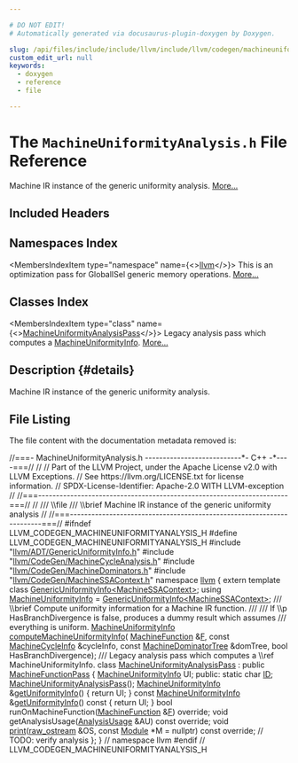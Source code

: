 ```yaml
---

# DO NOT EDIT!
# Automatically generated via docusaurus-plugin-doxygen by Doxygen.

slug: /api/files/include/include/llvm/include/llvm/codegen/machineuniformityanalysis-h
custom_edit_url: null
keywords:
  - doxygen
  - reference
  - file

---
```





# The `MachineUniformityAnalysis.h` File Reference

<DoxygenPage pluginConfig={pluginConfig}>

Machine IR instance of the generic uniformity analysis. <a href="#details">More...</a>

## Included Headers

<IncludesList>
<IncludesListItem
  filePath="llvm/ADT/GenericUniformityInfo.h"
  permalink="/docs/api/files/include/include/llvm/include/llvm/adt/genericuniformityinfo-h"
  isLocal="true" />
<IncludesListItem
  filePath="llvm/CodeGen/MachineCycleAnalysis.h"
  permalink="/docs/api/files/include/include/llvm/include/llvm/codegen/machinecycleanalysis-h"
  isLocal="true" />
<IncludesListItem
  filePath="llvm/CodeGen/MachineDominators.h"
  permalink="/docs/api/files/include/include/llvm/include/llvm/codegen/machinedominators-h"
  isLocal="true" />
<IncludesListItem
  filePath="llvm/CodeGen/MachineSSAContext.h"
  permalink="/docs/api/files/include/include/llvm/include/llvm/codegen/machinessacontext-h"
  isLocal="true" />
</IncludesList>

## Namespaces Index

<MembersIndex>

<MembersIndexItem
  type="namespace"
  name={<><a href="/docs/api/namespaces/llvm">llvm</a></>}>
This is an optimization pass for GlobalISel generic memory operations. <a href="/docs/api/namespaces/llvm/#details">More...</a>
</MembersIndexItem>

</MembersIndex>

## Classes Index

<MembersIndex>

<MembersIndexItem
  type="class"
  name={<><a href="/docs/api/classes/llvm/machineuniformityanalysispass">MachineUniformityAnalysisPass</a></>}>
Legacy analysis pass which computes a <a href="/docs/api/namespaces/llvm/#a02b9df38cfd95dfb86cb5b81234df892">MachineUniformityInfo</a>. <a href="/docs/api/classes/llvm/machineuniformityanalysispass/#details">More...</a>
</MembersIndexItem>

</MembersIndex>

## Description {#details}

Machine IR instance of the generic uniformity analysis.

## File Listing

The file content with the documentation metadata removed is:

<ProgramListing>

<Link id="l00001" /><CodeLine lineNumber="1"><Highlight kind="comment">//===- MachineUniformityAnalysis.h ---------------------------&#42;- C++ -&#42;----===//</Highlight><Highlight kind="normal"></Highlight></CodeLine>
<Link id="l00002" /><CodeLine lineNumber="2"><Highlight kind="normal"></Highlight><Highlight kind="comment">//</Highlight><Highlight kind="normal"></Highlight></CodeLine>
<Link id="l00003" /><CodeLine lineNumber="3"><Highlight kind="normal"></Highlight><Highlight kind="comment">// Part of the LLVM Project, under the Apache License v2.0 with LLVM Exceptions.</Highlight><Highlight kind="normal"></Highlight></CodeLine>
<Link id="l00004" /><CodeLine lineNumber="4"><Highlight kind="normal"></Highlight><Highlight kind="comment">// See https://llvm.org/LICENSE.txt for license information.</Highlight><Highlight kind="normal"></Highlight></CodeLine>
<Link id="l00005" /><CodeLine lineNumber="5"><Highlight kind="normal"></Highlight><Highlight kind="comment">// SPDX-License-Identifier: Apache-2.0 WITH LLVM-exception</Highlight><Highlight kind="normal"></Highlight></CodeLine>
<Link id="l00006" /><CodeLine lineNumber="6"><Highlight kind="normal"></Highlight><Highlight kind="comment">//</Highlight><Highlight kind="normal"></Highlight></CodeLine>
<Link id="l00007" /><CodeLine lineNumber="7"><Highlight kind="normal"></Highlight><Highlight kind="comment">//===----------------------------------------------------------------------===//</Highlight><Highlight kind="normal"></Highlight></CodeLine>
<Link id="l00008" /><CodeLine lineNumber="8"><Highlight kind="normal"></Highlight><Highlight kind="comment">//</Highlight><Highlight kind="comment"></Highlight></CodeLine>
<Link id="l00009" /><CodeLine lineNumber="9"><Highlight kind="comment">/// \\file</Highlight></CodeLine>
<Link id="l00010" /><CodeLine lineNumber="10"><Highlight kind="comment">/// \\brief Machine IR instance of the generic uniformity analysis</Highlight><Highlight kind="normal"></Highlight></CodeLine>
<Link id="l00011" /><CodeLine lineNumber="11"><Highlight kind="normal"></Highlight><Highlight kind="comment">//</Highlight><Highlight kind="normal"></Highlight></CodeLine>
<Link id="l00012" /><CodeLine lineNumber="12"><Highlight kind="normal"></Highlight><Highlight kind="comment">//===----------------------------------------------------------------------===//</Highlight><Highlight kind="normal"></Highlight></CodeLine>
<Link id="l00013" /><CodeLine lineNumber="13"><Highlight kind="normal"></Highlight></CodeLine>
<Link id="l00014" /><CodeLine lineNumber="14"><Highlight kind="normal"></Highlight><Highlight kind="preprocessor">#ifndef LLVM&#95;CODEGEN&#95;MACHINEUNIFORMITYANALYSIS&#95;H</Highlight><Highlight kind="normal"></Highlight></CodeLine>
<Link id="l00015" /><CodeLine lineNumber="15"><Highlight kind="normal"></Highlight><Highlight kind="preprocessor">#define LLVM&#95;CODEGEN&#95;MACHINEUNIFORMITYANALYSIS&#95;H</Highlight><Highlight kind="normal"></Highlight></CodeLine>
<Link id="l00016" /><CodeLine lineNumber="16"><Highlight kind="normal"></Highlight></CodeLine>
<Link id="l00017" /><CodeLine lineNumber="17"><Highlight kind="normal"></Highlight><Highlight kind="preprocessor">#include &quot;<a href="/docs/api/files/include/include/llvm/include/llvm/adt/genericuniformityinfo-h">llvm/ADT/GenericUniformityInfo.h</a>&quot;</Highlight><Highlight kind="normal"></Highlight></CodeLine>
<Link id="l00018" /><CodeLine lineNumber="18"><Highlight kind="normal"></Highlight><Highlight kind="preprocessor">#include &quot;<a href="/docs/api/files/include/include/llvm/include/llvm/codegen/machinecycleanalysis-h">llvm/CodeGen/MachineCycleAnalysis.h</a>&quot;</Highlight><Highlight kind="normal"></Highlight></CodeLine>
<Link id="l00019" /><CodeLine lineNumber="19"><Highlight kind="normal"></Highlight><Highlight kind="preprocessor">#include &quot;<a href="/docs/api/files/include/include/llvm/include/llvm/codegen/machinedominators-h">llvm/CodeGen/MachineDominators.h</a>&quot;</Highlight><Highlight kind="normal"></Highlight></CodeLine>
<Link id="l00020" /><CodeLine lineNumber="20"><Highlight kind="normal"></Highlight><Highlight kind="preprocessor">#include &quot;<a href="/docs/api/files/include/include/llvm/include/llvm/codegen/machinessacontext-h">llvm/CodeGen/MachineSSAContext.h</a>&quot;</Highlight><Highlight kind="normal"></Highlight></CodeLine>
<Link id="l00021" /><CodeLine lineNumber="21"><Highlight kind="normal"></Highlight></CodeLine>
<Link id="l00022" /><CodeLine lineNumber="22"><Highlight kind="normal"></Highlight><Highlight kind="keyword">namespace </Highlight><Highlight kind="normal"><a href="/docs/api/namespaces/llvm">llvm</a> &#123;</Highlight></CodeLine>
<Link id="l00023" /><CodeLine lineNumber="23"><Highlight kind="normal"></Highlight></CodeLine>
<Link id="l00024" /><CodeLine lineNumber="24"><Highlight kind="normal"></Highlight><Highlight kind="keyword">extern</Highlight><Highlight kind="normal"> </Highlight><Highlight kind="keyword">template</Highlight><Highlight kind="normal"> </Highlight><Highlight kind="keyword">class </Highlight><Highlight kind="normal"><a href="/docs/api/classes/llvm/genericuniformityinfo">GenericUniformityInfo&lt;MachineSSAContext&gt;</a>;</Highlight></CodeLine>
<Link id="l00025" /><CodeLine lineNumber="25" lineLink="/docs/api/namespaces/llvm/#a02b9df38cfd95dfb86cb5b81234df892"><Highlight kind="normal"></Highlight><Highlight kind="keyword">using </Highlight><Highlight kind="normal"><a href="/docs/api/namespaces/llvm/#a02b9df38cfd95dfb86cb5b81234df892">MachineUniformityInfo</a> = <a href="/docs/api/classes/llvm/genericuniformityinfo">GenericUniformityInfo&lt;MachineSSAContext&gt;</a>;</Highlight></CodeLine>
<Link id="l00026" /><CodeLine lineNumber="26"><Highlight kind="normal"></Highlight><Highlight kind="comment"></Highlight></CodeLine>
<Link id="l00027" /><CodeLine lineNumber="27"><Highlight kind="comment">/// \\brief Compute uniformity information for a Machine IR function.</Highlight></CodeLine>
<Link id="l00028" /><CodeLine lineNumber="28"><Highlight kind="comment">///</Highlight></CodeLine>
<Link id="l00029" /><CodeLine lineNumber="29"><Highlight kind="comment">/// If \\p HasBranchDivergence is false, produces a dummy result which assumes</Highlight></CodeLine>
<Link id="l00030" /><CodeLine lineNumber="30"><Highlight kind="comment">/// everything is uniform.</Highlight><Highlight kind="normal"></Highlight></CodeLine>
<Link id="l00031" /><CodeLine lineNumber="31"><Highlight kind="normal"><a href="/docs/api/namespaces/llvm/#a02b9df38cfd95dfb86cb5b81234df892">MachineUniformityInfo</a> <a href="/docs/api/namespaces/llvm/#ab4b6ca35c2f29b33dd9adb531e6abf0f">computeMachineUniformityInfo</a>(</Highlight></CodeLine>
<Link id="l00032" /><CodeLine lineNumber="32"><Highlight kind="normal">    <a href="/docs/api/classes/llvm/machinefunction">MachineFunction</a> &amp;<a href="/docs/api/files/lib/lib/support/md5-cpp/#a96d73bbd7af15cb1fc38c3f4a3bd82e9">F</a>, </Highlight><Highlight kind="keyword">const</Highlight><Highlight kind="normal"> <a href="/docs/api/namespaces/llvm/#aee433bfa58b17266f2cff728e02fba26">MachineCycleInfo</a> &amp;cycleInfo,</Highlight></CodeLine>
<Link id="l00033" /><CodeLine lineNumber="33"><Highlight kind="normal">    </Highlight><Highlight kind="keyword">const</Highlight><Highlight kind="normal"> <a href="/docs/api/classes/llvm/machinedominatortree">MachineDominatorTree</a> &amp;domTree, </Highlight><Highlight kind="keywordtype">bool</Highlight><Highlight kind="normal"> HasBranchDivergence);</Highlight></CodeLine>
<Link id="l00034" /><CodeLine lineNumber="34"><Highlight kind="normal"></Highlight><Highlight kind="comment"></Highlight></CodeLine>
<Link id="l00035" /><CodeLine lineNumber="35"><Highlight kind="comment">/// Legacy analysis pass which computes a \\ref MachineUniformityInfo.</Highlight><Highlight kind="normal"></Highlight></CodeLine>
<Link id="l00036" /><CodeLine lineNumber="36" lineLink="/docs/api/classes/llvm/machineuniformityanalysispass"><Highlight kind="normal"></Highlight><Highlight kind="keyword">class </Highlight><Highlight kind="normal"><a href="/docs/api/classes/llvm/machineuniformityanalysispass/#a7300a04eb4b356cf9e17ce6f39093bdf">MachineUniformityAnalysisPass</a> : </Highlight><Highlight kind="keyword">public</Highlight><Highlight kind="normal"> <a href="/docs/api/classes/llvm/machinefunctionpass/#a29c81d2386f4a727c6d33413807530c8">MachineFunctionPass</a> &#123;</Highlight></CodeLine>
<Link id="l00037" /><CodeLine lineNumber="37"><Highlight kind="normal">  <a href="/docs/api/namespaces/llvm/#a02b9df38cfd95dfb86cb5b81234df892">MachineUniformityInfo</a> UI;</Highlight></CodeLine>
<Link id="l00038" /><CodeLine lineNumber="38"><Highlight kind="normal"></Highlight></CodeLine>
<Link id="l00039" /><CodeLine lineNumber="39"><Highlight kind="normal"></Highlight><Highlight kind="keyword">public</Highlight><Highlight kind="normal">:</Highlight></CodeLine>
<Link id="l00040" /><CodeLine lineNumber="40" lineLink="/docs/api/classes/llvm/machineuniformityanalysispass/#ad8ede398d73315a87bdaebad4574db24"><Highlight kind="normal">  </Highlight><Highlight kind="keyword">static</Highlight><Highlight kind="normal"> </Highlight><Highlight kind="keywordtype">char</Highlight><Highlight kind="normal"> <a href="/docs/api/classes/llvm/machineuniformityanalysispass/#ad8ede398d73315a87bdaebad4574db24">ID</a>;</Highlight></CodeLine>
<Link id="l00041" /><CodeLine lineNumber="41"><Highlight kind="normal"></Highlight></CodeLine>
<Link id="l00042" /><CodeLine lineNumber="42"><Highlight kind="normal">  <a href="/docs/api/classes/llvm/machineuniformityanalysispass/#a7300a04eb4b356cf9e17ce6f39093bdf">MachineUniformityAnalysisPass</a>();</Highlight></CodeLine>
<Link id="l00043" /><CodeLine lineNumber="43"><Highlight kind="normal"></Highlight></CodeLine>
<Link id="l00044" /><CodeLine lineNumber="44" lineLink="/docs/api/classes/llvm/machineuniformityanalysispass/#a7dbf7141e24749892990a9df9ed7f1bd"><Highlight kind="normal">  <a href="/docs/api/namespaces/llvm/#a02b9df38cfd95dfb86cb5b81234df892">MachineUniformityInfo</a> &amp;<a href="/docs/api/classes/llvm/machineuniformityanalysispass/#a7dbf7141e24749892990a9df9ed7f1bd">getUniformityInfo</a>() &#123; </Highlight><Highlight kind="keywordflow">return</Highlight><Highlight kind="normal"> UI; &#125;</Highlight></CodeLine>
<Link id="l00045" /><CodeLine lineNumber="45" lineLink="/docs/api/classes/llvm/machineuniformityanalysispass/#a177f087d5a3e2209dd19830fa79a0a73"><Highlight kind="normal">  </Highlight><Highlight kind="keyword">const</Highlight><Highlight kind="normal"> <a href="/docs/api/namespaces/llvm/#a02b9df38cfd95dfb86cb5b81234df892">MachineUniformityInfo</a> &amp;<a href="/docs/api/classes/llvm/machineuniformityanalysispass/#a177f087d5a3e2209dd19830fa79a0a73">getUniformityInfo</a>()</Highlight><Highlight kind="keyword"> const </Highlight><Highlight kind="normal">&#123; </Highlight><Highlight kind="keywordflow">return</Highlight><Highlight kind="normal"> UI; &#125;</Highlight></CodeLine>
<Link id="l00046" /><CodeLine lineNumber="46"><Highlight kind="normal"></Highlight></CodeLine>
<Link id="l00047" /><CodeLine lineNumber="47"><Highlight kind="normal">  </Highlight><Highlight kind="keywordtype">bool</Highlight><Highlight kind="normal"> runOnMachineFunction(<a href="/docs/api/classes/llvm/machinefunction">MachineFunction</a> &amp;<a href="/docs/api/files/lib/lib/support/md5-cpp/#a96d73bbd7af15cb1fc38c3f4a3bd82e9">F</a>) </Highlight><Highlight kind="keyword">override</Highlight><Highlight kind="normal">;</Highlight></CodeLine>
<Link id="l00048" /><CodeLine lineNumber="48"><Highlight kind="normal">  </Highlight><Highlight kind="keywordtype">void</Highlight><Highlight kind="normal"> getAnalysisUsage(<a href="/docs/api/classes/llvm/analysisusage">AnalysisUsage</a> &amp;AU) </Highlight><Highlight kind="keyword">const override</Highlight><Highlight kind="normal">;</Highlight></CodeLine>
<Link id="l00049" /><CodeLine lineNumber="49"><Highlight kind="normal">  </Highlight><Highlight kind="keywordtype">void</Highlight><Highlight kind="normal"> <a href="/docs/api/namespaces/llvm/#a50bf746ca1858c0e272e3a802fc27942">print</a>(<a href="/docs/api/classes/llvm/raw-ostream">raw&#95;ostream</a> &amp;OS, </Highlight><Highlight kind="keyword">const</Highlight><Highlight kind="normal"> <a href="/docs/api/classes/llvm/module">Module</a> &#42;M = </Highlight><Highlight kind="keyword">nullptr</Highlight><Highlight kind="normal">) </Highlight><Highlight kind="keyword">const override</Highlight><Highlight kind="normal">;</Highlight></CodeLine>
<Link id="l00050" /><CodeLine lineNumber="50"><Highlight kind="normal"></Highlight></CodeLine>
<Link id="l00051" /><CodeLine lineNumber="51"><Highlight kind="normal">  </Highlight><Highlight kind="comment">// TODO: verify analysis</Highlight><Highlight kind="normal"></Highlight></CodeLine>
<Link id="l00052" /><CodeLine lineNumber="52"><Highlight kind="normal">&#125;;</Highlight></CodeLine>
<Link id="l00053" /><CodeLine lineNumber="53"><Highlight kind="normal"></Highlight></CodeLine>
<Link id="l00054" /><CodeLine lineNumber="54"><Highlight kind="normal">&#125; </Highlight><Highlight kind="comment">// namespace llvm</Highlight><Highlight kind="normal"></Highlight></CodeLine>
<Link id="l00055" /><CodeLine lineNumber="55"><Highlight kind="normal"></Highlight></CodeLine>
<Link id="l00056" /><CodeLine lineNumber="56"><Highlight kind="normal"></Highlight><Highlight kind="preprocessor">#endif </Highlight><Highlight kind="comment">// LLVM&#95;CODEGEN&#95;MACHINEUNIFORMITYANALYSIS&#95;H</Highlight><Highlight kind="normal"></Highlight></CodeLine>

</ProgramListing>


</DoxygenPage>
